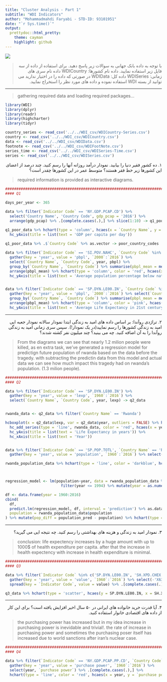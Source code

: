 ```yaml
---
title: "Cluster Analysis - Part 1"
subtitle: "WDI Indicators"
author: "Mohammadmahdi Faryabi - STD-ID: 93101951"
date: "`r Sys.time()`"
output:
  prettydoc::html_pretty:
    theme: cayman
    highlight: github
---
```


<div align="center">
<img  src="images/best_hans_talks_1200x627.jpg"  align = 'center'>
</div>

> <p dir="RTL"> 
با توجه به داده بانک جهانی به سوالات زیر پاسخ دهید. برای استفاده از داده از سه فایل زیر استفاده نمایید.
داده نام کشورها: WDICountry
داده نام سری های زمانی: WDISeries
داده کل: WDIData
در صورتی که داده را در اختیار ندارید می توانید از بسته WDI استفاده نموده و داده های مورد نظر را استخراج نمایید.
</p>

***

><p>
gathering required data and loading required packages...
</p>

```r
library(WDI)
library(dplyr)
library(readr)
library(highcharter)
library(tidyr)

country_series <- read_csv('../../WDI_csv/WDICountry-Series.csv')
country <- read_csv('../../WDI_csv/WDICountry.csv')
data <- read_csv('../../WDI_csv/WDIData.csv')
footnote <- read_csv('../../WDI_csv/WDIFootNote.csv')
series_time <- read_csv('../../WDI_csv/WDISeries-Time.csv')
series <- read_csv('../../WDI_csv/WDISeries.csv')
```

<p dir="RTL">
۱. ده کشور فقیر دنیا را بیابید. نمودار درآمد روزانه آنها را رسم کنید. چند درصد از اعضای این کشورها زیر خط فقر هستند؟ متوسط عمر در این کشورها چقدر است؟
</p>

><p>
required information is provided as interactive diagrams.
</p>

```r
################################################################################
#### Q1

days_per_year <- 365

data %>% filter(`Indicator Code` == 'NY.GDP.PCAP.CD') %>%
  select('Country Name', 'Country Code', gdp_pcap = '2016') %>%
  arrange(gdp_pcap) %>% .[complete.cases(.),] %>% slice(1:10) -> q1_poor_data

q1_poor_data %>% hchart(type = 'column', hcaes(x = `Country Name`, y = gdp_pcap/days_per_year)) %>% 
  hc_yAxis(title = list(text = 'GDP per capita per day'))
  
q1_poor_data %>% .$`Country Code` %>% as.vector -> poor_country_codes

data %>% filter(`Indicator Code` == 'SI.POV.NAHC', `Country Code` %in% poor_country_codes) %>%
  gather(key = 'year', value = 'pbpl', `2000`:`2016`) %>%
  select(`Country Name`, `Country Code`, year, pbpl) %>%
  group_by(`Country Name`, `Country Code`) %>% summarise(pbpl_mean = mean(pbpl, na.rm = TRUE)) %>% 
  arrange(pbpl_mean) %>% hchart(type = 'column', color = 'red', hcaes(x = `Country Name`, y = pbpl_mean)) %>%
  hc_yAxis(title = list(text = 'Average population percentage below national powerty line in 21st century'))


data %>% filter(`Indicator Code` == 'SP.DYN.LE00.IN', `Country Code` %in% poor_country_codes) %>% 
  gather(key = 'year', value = 'pbpl', `2000`:`2016`) %>% select(`Country Name`, `Country Code`, year, pbpl) %>%
  group_by(`Country Name`, `Country Code`) %>% summarise(pbpl_mean = mean(pbpl, na.rm = TRUE)) %>% 
  arrange(pbpl_mean) %>% hchart(type = 'column', color = 'pink', hcaes(x = `Country Name`, y = pbpl_mean)) %>%
  hc_yAxis(title = list(text = 'Average Life Expectancy in 21st century'))

```

***

<p dir="RTL">
۲. تراژدی روآندا: بر اساس داده های امید به زندگی ابتدا نمودار سالانه نمودار جعبه ایی امید به زندگی کشورها را رسم نمایید(در یک نمودار!). سپس سری زمانی امید به زندگی روآندا را به آن اضافه کنید. چه می بینید؟ چند میلیون نفر کشته شدند؟
</p>

><p>
From the diagrams we can see that nearly 1.2 milion people were killed, as en extra task, we've generated a regression model for predictign future population of rwanda based on the data before the tragedy. with subtracting the predictin data from this model and actual data we can see how much impact this tragedy had on rwanda's population. (1.3 milion people).
</p>

```r
################################################################################
#### Q2

data %>% filter(`Indicator Code` == 'SP.DYN.LE00.IN') %>%
  gather(key = 'year', value = 'lexp', `1960`:`2016`) %>%
  select(`Country Name`, `Country Code`, year, lexp) -> q2_data


rwanda_data <- q2_data %>% filter(`Country Name` == 'Rwanda')

hcboxplot(x = q2_data$lexp, var = q2_data$year, outliers = FALSE) %>% hc_chart(type = "column") %>%
  hc_add_series(type = 'line', rwanda_data, color = 'red', hcaes(x = year, y = lexp)) %>% 
  hc_yAxis(title = list(text = 'Life Expectancy in years')) %>% 
  hc_xAxis(title = list(text = 'Year'))


data %>% filter(`Indicator Code` == 'SP.POP.TOTL', `Country Name` == 'Rwanda') %>%
  gather(key = 'year', value = 'population', `1960`:`2016`) %>% select(year, population) -> rwanda_population_data

rwanda_population_data %>% hchart(type = 'line', color = 'darkblue', hcaes(x = year, y = population))



regression_model <- lm(population~year, data = rwanda_population_data %>%
                         filter(year <= 1994) %>% mutate(year = as.numeric(year)))

df <- data.frame(year = 1960:2016)
cbind(
  df,
  predict.lm(regression_model, df, interval = 'prediction') %>% as.data.frame %>% select(population_pred = fit),
  population = rwanda_population_data$population
) %>% mutate(pop_diff = population_pred - population) %>% hchart(type = 'line', hcaes(x = year, y = pop_diff))

```

***

<p dir="RTL">
۳. نمودار امید به زندگی و هزینه های بهداشتی را رسم کنید. چه نتیجه ایی می گیرید؟
</p>

><p>
conclusion: life expectency increases by a huge amount with up to 1000$ of health expenditure per capita.
after that the increase in health expectency with increase in health expenditure is minimal.
</p>

```r
################################################################################
#### Q3

data %>% filter(`Indicator Code` %in% c('SP.DYN.LE00.IN', 'SH.XPD.CHEX.PC.CD')) %>%
  gather(key = 'year', value = 'value', `1960`:`2016`) %>% select(-'X63', -'2017', -'Indicator Name') %>% 
  spread(key = `Indicator Code`, value = value) %>% .[complete.cases(.),] -> q3_data

q3_data %>% hchart(type = 'scatter', hcaes(y = SP.DYN.LE00.IN, x = SH.XPD.CHEX.PC.CD, group = `Country Name`, alpha = 0.3))

```

***

<p dir="RTL">
۴. آیا قدرت خرید خانواده های ایرانی در ۵۰ سال اخیر افزایش یافته است؟ برای این کار از داده های اقتصادی خانوار استفاده کنید.
</p>

><p>
the purchasing power has increased but in my idea increase in purchasing power is inevidable and trivial!. the rate of increase in purchasing power and sometimes the purchasing poser itself has increased due to world sanctions after iran's nuclear case.
</p>

```r
################################################################################
#### Q4

data %>% filter(`Indicator Code` == 'NY.GDP.PCAP.PP.CD', `Country Code` == 'IRN') %>%
  gather(key = 'year', value = 'purchase power', `1960`:`2016`) %>%
  select(year, `purchase power`) %>% .[complete.cases(.),] %>% 
  hchart(type = 'line', color = 'red', hcaes(x = year, y = `purchase power`))
```
